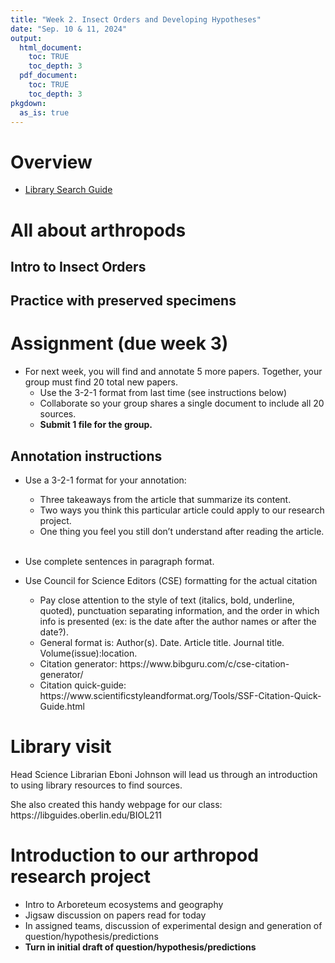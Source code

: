 ```yaml
---
title: "Week 2. Insect Orders and Developing Hypotheses"
date: "Sep. 10 & 11, 2024"
output: 
  html_document:
    toc: TRUE
    toc_depth: 3
  pdf_document:
    toc: TRUE
    toc_depth: 3
pkgdown:
  as_is: true
---
```

# Overview

* [Library Search Guide](https://libguides.oberlin.edu/BIOL211)

# All about arthropods

## Intro to Insect Orders

## Practice with preserved specimens

# Assignment (due week 3)

* For next week, you will find and annotate 5 more papers. Together, your group must find 20 total new papers.
  * Use the 3-2-1 format from last time (see instructions below)
  * Collaborate so your group shares a single document to include all 20 sources. 
  * **Submit 1 file for the group.**

## Annotation instructions

* Use a 3-2-1 format for your annotation:
    * Three takeaways from the article that summarize its content.
    * Two ways you think this particular article could apply to our research project.
    * One thing you feel you still don’t understand after reading the article.<br><br>

* Use complete sentences in paragraph format.

* Use Council for Science Editors (CSE) formatting for the actual citation
    * Pay close attention to the style of text (italics, bold, underline, quoted), punctuation separating information, and the order in which info is presented (ex: is the date after the author names or after the date?).
    * General format is: Author(s). Date. Article title. Journal title. Volume(issue):location.
    * Citation generator:  https://www.bibguru.com/c/cse-citation-generator/
    * Citation quick-guide: https://www.scientificstyleandformat.org/Tools/SSF-Citation-Quick-Guide.html

# Library visit

Head Science Librarian Eboni Johnson will lead us through an introduction to using library resources to find sources. 

She also created this handy webpage for our class: https://libguides.oberlin.edu/BIOL211


# Introduction to our arthropod research project

* Intro to Arboreteum ecosystems and geography
* Jigsaw discussion on papers read for today
* In assigned teams, discussion of experimental design and generation of question/hypothesis/predictions
* **Turn in initial draft of question/hypothesis/predictions**







